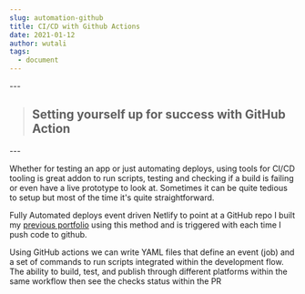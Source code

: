 ```yaml
---
slug: automation-github
title: CI/CD with Github Actions
date: 2021-01-12
author: wutali
tags:
  - document
---
```


\---

> ## Setting yourself up for success with GitHub Action

\---

Whether for testing an app or just automating deploys, using tools for CI/CD tooling is great addon to run scripts, testing and checking if a build is failing or even have a live prototype to look at. Sometimes it can be quite tedious to setup but most of the time it's quite straightforward.

Fully Automated deploys event driven Netlify to point at a GitHub repo I built my [previous portfolio](https://github.com/bnmounir/portfolio_3) using this method and is triggered with each time I push code to github.

Using GitHub actions we can write YAML files that define an event (job) and a set of commands to run scripts integrated within the development flow. The ability to build, test, and publish through different platforms within the same workflow then see the checks status within the PR
